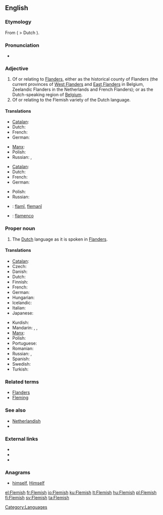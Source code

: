 {{wikipedia|dab=Flemish}}
{{also|flemish}}
==English==

===Etymology===
From {{etyl|dum}} {{term|Vlaemisch|lang=dum}} ( > Dutch {{term|Vlaamsch|lang=nl}}).

===Pronunciation===
* {{audio|en-us-Flemish.ogg|Audio (US)}}

===Adjective===
{{en-adj}}

# Of or relating to [[Flanders]], either as the historical county of Flanders (the current provinces of [[West Flanders]] and [[East Flanders]] in Belgium, Zeelandic Flanders in the Netherlands and French Flanders); or as the Dutch-speaking region of [[Belgium]].
# Of or relating to the Flemish variety of the Dutch language.

====Translations====
{{trans-top|of or relating to Flanders}}
* [[Catalan]]: {{t|ca|flamenc|m}}
* Dutch: {{t+|nl|Vlaams}}
* French: {{t+|fr|flamand}}
* German: {{t-|de|flämisch}}
{{trans-mid}}
* [[Manx]]: {{t-|gv|Flandrynagh|xs=Manx}}
* Polish: {{t-|pl|flamandzki|m}}
* Russian: {{t|ru|фламандский|tr=flamándskij}}, {{t|ru|фландрский|tr=flándrskij}}
{{trans-bottom}}

{{trans-top|of or relating to the Flemish variety of the Dutch language}}
* [[Catalan]]: {{t|ca|flamenc}}
* Dutch: {{t+|nl|Vlaams}}
* French: {{t+|fr|flamand}}
* German: {{t-|de|flämisch}}
{{trans-mid}}
* Polish: {{t-|pl|flamandzki|m}}
* Russian: {{t|ru|фламандский|tr=flamándskij}}
{{trans-bottom}}

{{checktrans-top}}
* {{ttbc|ku}}: [[flamî]], [[flemanî]]
{{trans-mid}}
* {{ttbc|es}}: [[flamenco]] {{m}}
{{trans-bottom}}

===Proper noun===
{{en-proper noun}}

# The [[Dutch]] language as it is spoken in [[Flanders]].

====Translations====
{{trans-top|the Dutch language as it is spoken in Flanders}}
* [[Catalan]]: {{t|ca|flamenc}}
* Czech: {{t|cs|vlámština|f}}
* Danish: {{t|da|flamsk}}
* Dutch: {{t+|nl|Vlaams|n}}
* Finnish: {{t+|fi|flaami}}
* French: {{t+|fr|flamand|m}}
* German: {{t-|de|Flämisch|n}}
* Hungarian: {{t+|hu|flamand}}
* Icelandic: {{t+|is|flæmska|f}}
* Italian: {{t-|it|fiammingo|m}}
* Japanese: {{t|ja|フラマン語|tr=furaman go}}
{{trans-mid}}
* Kurdish: {{t+|ku|flamî|f}}
* Mandarin: {{zh-tsp|佛蘭芒語|佛兰芒语|Fólánmángyŭ}}, {{zh-zh-p|弗拉茫|Fúlāmáng}}, {{zh-tsp|佛蘭芒|佛兰芒|Fólánmáng}}
* [[Manx]]: {{t-|gv|Flandrynish|f|xs=Manx}}
* Polish: {{t-|pl|flamandzki|m}}
* Portuguese: {{t+|pt|flamengo|m}}
* Romanian: {{t-|ro|flamand|m}}
* Russian: {{t|ru|фламандский|tr=flamándskij|m}}, {{t|ru|фландрский|tr=flándrskij|m}}
* Spanish: {{t+|es|flamenco|m}}
* Swedish: {{t+|sv|flamländska}}
* Turkish: {{t|tr|flamandaca}}
{{trans-bottom}}

===Related terms===
* [[Flanders]]
* [[Fleming]]

===See also===
* [[Netherlandish]]
* {{langcat}}

===External links===
* {{ISO 639|3code=vls}}
* {{ethnologue|lang=Dutch|code=nld}}
* {{ethnologue|lang=Flemish|code=vls}}

===Anagrams===
* [[himself#English|himself]], [[Himself#English|Himself]]

[[Category:Languages]]

[[el:Flemish]]
[[fr:Flemish]]
[[io:Flemish]]
[[ku:Flemish]]
[[lt:Flemish]]
[[hu:Flemish]]
[[pl:Flemish]]
[[fi:Flemish]]
[[sv:Flemish]]
[[ta:Flemish]]